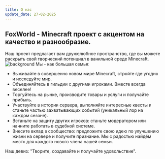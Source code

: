 ```yaml
---
title: О нас
update_date: 27-02-2025
---
```

## FoxWorld - Minecraft проект с акцентом на качество и разнообразие.
Наш проект предлагает вам дружелюбное пространство, где вы можете раскрыть свой творческий потенциал в ванильной среде Minecraft.
<img src="/background.png" alt='background'/>
Мы - как большая семья:
* Выживайте в совершенно новом мире Minecraft, стройте где угодно и исследуйте мир.
* Объединяйтесь в гильдии с другими игроками. Вместе всегда веселее!
* Торгуйтесь на рынке, производите товары и услуги и получайте прибыль.
* Участвуйте в истории сервера, выполняйте интересные квесты и станьте частью захватывающих событий (уникальный лор на каждом сезоне).
* Встаньте на защиту других игроков: станьте модератором или начните работать в судебной системе.
* Внесите вклад в сообщество: предложите свою идею по улучшению жизни на сервере и получите признание.
Мы с радостью найдём место для каждого нового члена нашей семьи.

Наш девиз: "Творите, создавайте и получайте удовольствие".
